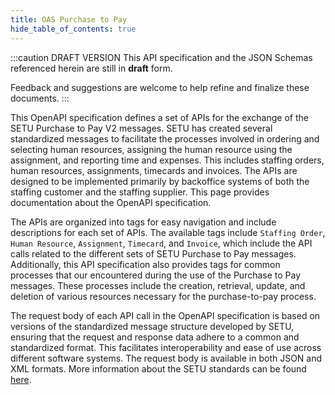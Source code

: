 ```yaml
---
title: OAS Purchase to Pay
hide_table_of_contents: true
---
```


:::caution DRAFT VERSION
This API specification and the JSON Schemas referenced herein are still in **draft** form.

Feedback and suggestions are welcome to help refine and finalize these documents.
:::

This OpenAPI specification defines a set of APIs for the exchange of the SETU Purchase to Pay V2 messages. SETU has created several standardized messages to facilitate the processes involved in ordering and selecting human resources, assigning the human resource using the assignment, and reporting time and expenses. This includes staffing orders, human resources, assignments, timecards and invoices. The APIs are designed to be implemented primarily by backoffice systems of both the staffing customer and the staffing supplier. This page provides documentation about the OpenAPI specification.

The APIs are organized into tags for easy navigation and include descriptions for each set of APIs. The available tags include `Staffing Order`, `Human Resource`, `Assignment`, `Timecard`, and `Invoice`, which include the API calls related to the different sets of SETU Purchase to Pay messages. Additionally, this API specification also provides tags for common processes that our encountered during the use of the Purchase to Pay messages. These processes include the creation, retrieval, update, and deletion of various resources necessary for the purchase-to-pay process.

The request body of each API call in the OpenAPI specification is based on versions of the standardized message structure developed by SETU, ensuring that the request and response data adhere to a common and standardized format. This facilitates interoperability and ease of use across different software systems. The request body is available in both JSON and XML formats. More information about the SETU standards can be found [here](https://setu.semantic-treehouse.nl/#/Projects).




<ApiDocMdx id="purchase-to-pay-api" />
